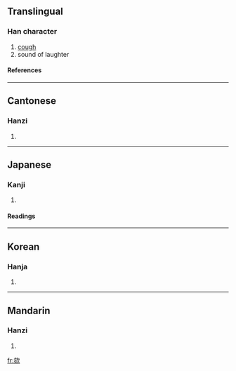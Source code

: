 ==Translingual==
===Han character===
{{Han char|rn=76|rad=欠|as=06|sn=10|four=0788<sub>2</sub>|canj=卜人弓人 (YONO)}}
# [[cough]]
# sound of laughter
====References====
{{Han ref|kx=0567.190|dkj=16061|dj=0955.370|hdz=32139.050|uh=6B2C|ud=27436|bh=D1F5|bd=53749}}

----
==Cantonese==
===Hanzi===
{{yue-hanzi|jyut=|y=kat1}}
# {{defn|Cantonese}}

----
==Japanese==
===Kanji===
{{ja-kanji|grade=|rs=欠06}}
# {{defn|Japanese}} 
====Readings====
{{ja-readings|on=[[かい]] (kai), [[き]] (ki), [[がい]] (gai)|kun=[[せき]] (seki)}}

----
==Korean==
===Hanja===
{{ko-hanja|hangeul=해|eumhun=|rv=hae|mr=hae|y=hya}}
# {{defn|Korean}}

----
==Mandarin==
===Hanzi===
{{cmn-hanzi|pin=[[kài]] (kai4)|wg=k'ai<sup>4</sup>}}
# {{defn|Mandarin}}

[[fr:欬]]